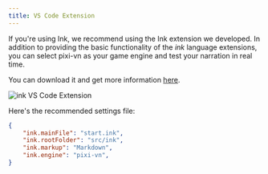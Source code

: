 ```yaml
---
title: VS Code Extension
---
```


If you're using Ink, we recommend using the Ink extension we developed. In addition to providing the basic functionality of the *ink* language extensions, you can select pixi-vn as your game engine and test your narration in real time.

You can download it and get more information [here](https://marketplace.visualstudio.com/items?itemName=drincs-productions.pixi-vn-ink-vscode).

![ink VS Code Extension](https://github.com/user-attachments/assets/cc17384a-7f2f-4e86-b99a-efbf823269d9)

Here's the recommended settings file:

```json title="settings.json"
{
    "ink.mainFile": "start.ink",
    "ink.rootFolder": "src/ink",
    "ink.markup": "Markdown",
    "ink.engine": "pixi-vn",
}
```

